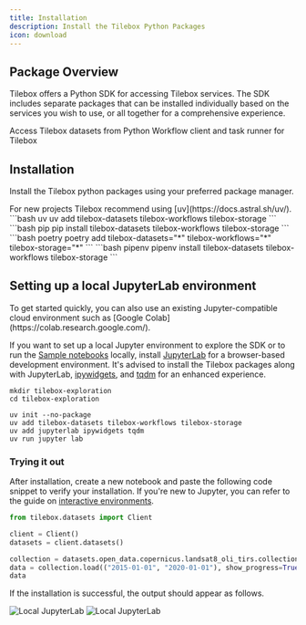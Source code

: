 ```yaml
---
title: Installation
description: Install the Tilebox Python Packages
icon: download
---
```


## Package Overview

Tilebox offers a Python SDK for accessing Tilebox services. The SDK includes separate packages that can be installed individually based on the services you wish to use, or all together for a comprehensive experience.

<Columns cols={2}>
  <Card title="tilebox-datasets" icon="database" href="https://pypi.org/project/tilebox-datasets/" horizontal>
    Access Tilebox datasets from Python
  </Card>
  <Card title="tilebox-workflows" icon="network-wired" href="https://pypi.org/project/tilebox-workflows/" horizontal>
    Workflow client and task runner for Tilebox
  </Card>
</Columns>

## Installation

Install the Tilebox python packages using your preferred package manager.

<Tip>
  For new projects Tilebox recommend using [uv](https://docs.astral.sh/uv/).
</Tip>

<CodeGroup>
```bash uv
uv add tilebox-datasets tilebox-workflows tilebox-storage
```
```bash pip
pip install tilebox-datasets tilebox-workflows tilebox-storage
```
```bash poetry
poetry add tilebox-datasets="*" tilebox-workflows="*" tilebox-storage="*"
```
```bash pipenv
pipenv install tilebox-datasets tilebox-workflows tilebox-storage
```
</CodeGroup>

## Setting up a local JupyterLab environment

<Tip>
  To get started quickly, you can also use an existing Jupyter-compatible cloud environment such as [Google Colab](https://colab.research.google.com/).
</Tip>

If you want to set up a local Jupyter environment to explore the SDK or to run the [Sample notebooks](/sdks/python/sample-notebooks) locally, install [JupyterLab](https://github.com/jupyterlab/jupyterlab) for a browser-based development environment. It's advised to install the Tilebox packages along with JupyterLab, [ipywidgets](https://ipywidgets.readthedocs.io/en/latest/user_install.html), and [tqdm](https://tqdm.github.io/) for an enhanced experience.

```uv uv
mkdir tilebox-exploration
cd tilebox-exploration

uv init --no-package
uv add tilebox-datasets tilebox-workflows tilebox-storage
uv add jupyterlab ipywidgets tqdm
uv run jupyter lab
```

### Trying it out

After installation, create a new notebook and paste the following code snippet to verify your installation. If you're new to Jupyter, you can refer to the guide on [interactive environments](/sdks/python/sample-notebooks#interactive-environments).

```python Python
from tilebox.datasets import Client

client = Client()
datasets = client.datasets()

collection = datasets.open_data.copernicus.landsat8_oli_tirs.collection("L1T")
data = collection.load(("2015-01-01", "2020-01-01"), show_progress=True)
data
```

If the installation is successful, the output should appear as follows.

<Frame>
  <img src="/assets/jupyter/local-jupyter-light.png" alt="Local JupyterLab" className="dark:hidden" />
  <img src="/assets/jupyter/local-jupyter-dark.png" alt="Local JupyterLab" className="hidden dark:block" />
</Frame>
